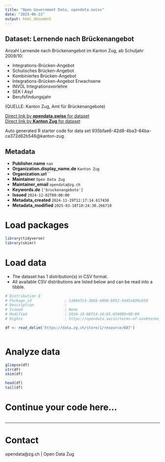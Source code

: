 ```yaml
---
title: "Open Government Data, opendata.swiss"
date: "2025-06-23"
output: html_document
---
```


## Dataset: Lernende nach Brückenangebot

Anzahl Lernende nach Brückenangebot im Kanton Zug, ab Schuljahr 2009/10:

- Integrations-Brücken-Angebot
- Schulisches Brücken-Angebot
- Kombiniertes Brücken-Angebot
- Integrations-Brücken-Angebot Erwachsene
- INVOL Integrationsvorlehre
- SEK I Asyl
- Berufsfindungsjahr


(QUELLE: Kanton Zug, Amt für Brückenangebote)

[Direct link by **opendata.swiss** for dataset](https://opendata.swiss/de/dataset/lernende-nach-bruckenangebot)<br>
[Direct link by **Kanton Zug** for dataset](https://www.zg.ch/behoerden/gesundheitsdirektion/statistikfachstelle/themen/bildung/4-brueckenangebote)

Auto generated R starter code for data set 935bfae6-42d8-4ba3-84ba-ca372d62b546@kanton-zug.

## Metadata

- **Publisher.name** `nan`
- **Organization.display_name.de** `Kanton Zug`
- **Organization.url** ``
- **Maintainer** `Open Data Zug`
- **Maintainer_email** `opendata@zg.ch`
- **Keywords.de** `['bruckenangebote']`
- **Issued** `2024-12-02T00:00:00`
- **Metadata_created** `2024-11-29T12:17:14.617430`
- **Metadata_modified** `2025-03-18T10:24:30.266710`


# Load packages

```r

library(tidyverse)
library(skimr)

```

# Load data

-   The dataset has 1 distribution(s) in CSV format.
-   All available CSV distributions are listed below and can be read into a tibble.

```r

# Distribution 0
# Package_id               : 1180e7c5-3b05-4890-b952-9d45a020cb59
# Description              : 
# Issued                   : None
# Modified                 : 2024-10-08T14:16:05.659000+00:00
# Rights                   : https://opendata.swiss/terms-of-use#terms_by

df <- read_delim('https://data.zg.ch/store/1/resource/687')



```

# Analyze data

```r

glimpse(df)
str(df)
skim(df)

head(df)
tail(df)

```

# Continue your code here...

```r

```

------------------------------------------------------------------------

# Contact

opendata@zg.ch | Open Data Zug
